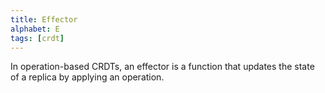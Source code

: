 ```yaml
---
title: Effector
alphabet: E
tags: [crdt]
---
```


In operation-based CRDTs, an effector is a function that updates the state of a replica by applying an operation.